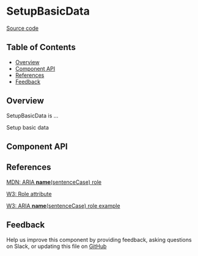 
# SetupBasicData

[Source code](https://github.com/leemonade/bubbles/tree/main/packages/components/leemons-academic-portfolio/SetupBasicData)

## Table of Contents

<!-- START doctoc generated TOC please keep comment here to allow auto update -->
<!-- DON'T EDIT THIS SECTION, INSTEAD RE-RUN doctoc TO UPDATE -->

- [Overview](#overview)
- [Component API](#component-api)
- [References](#references)
- [Feedback](#feedback)

## Overview

SetupBasicData is ...

<ThemeProvider>
  <SetupBasicData>Setup basic data</SetupBasicData>
</ThemeProvider>

## Component API

<Preview>
  <Story id="organisms-leemons-academic-portfolio-setup-basic-data--playground" />
</Preview>

<Props of={SetupBasicData} />

## References

[MDN: ARIA **name**(sentenceCase) role](https://developer.mozilla.org/en-US/docs/Web/Accessibility/ARIA/Roles/setup-basic-data_role)

[W3: Role attribute](https://www.w3.org/WAI/PF/HTML/wiki/RoleAttribute)

[W3: ARIA **name**(sentenceCase) role example](https://www.w3.org/TR/2016/WD-wai-aria-practices-1.1-20160317/examples/setup-basic-data/setup-basic-data.html)

## Feedback

Help us improve this component by providing feedback, asking questions on Slack, or updating this file on
[GitHub](https://github.com/leemonade/bubbles/edit/main/packages/components/leemons-academic-portfolio/SetupBasicData.mdx)
